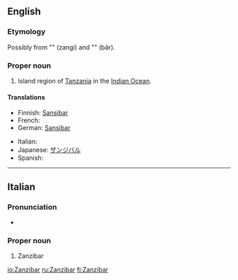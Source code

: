 {{wikipedia}}
==English==

===Etymology===
Possibly from {{etyl|fa}} "{{fa-Arab|[[زنگی]]}}" (zangi) and "{{fa-Arab|[[بار]]}}" (bâr).

===Proper noun===
{{en-proper noun}}

# Island region of [[Tanzania]] in the [[Indian Ocean]].

====Translations====
{{trans-top|island region}}
* Finnish: [[Sansibar]]
* French: {{t-|fr|Zanzibar}}
* German: [[Sansibar]]
{{trans-mid}}
* Italian: {{t-|it|Zanzibar}}
* Japanese: [[ザンジバル]]
* Spanish: {{t-|es|Zanzibar}}
{{trans-bottom}}

----

==Italian==

===Pronunciation===
* {{IPA|/dzandzibar/|lang=it}}

===Proper noun===
{{infl|it|proper noun|g=f}}

# Zanzibar

[[io:Zanzibar]]
[[ru:Zanzibar]]
[[fi:Zanzibar]]